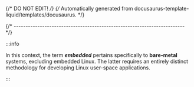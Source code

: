 {/* DO NOT EDIT! */}
{/* Automatically generated from docusaurus-template-liquid/templates/docusaurus. */}

{/* ------------------------------------------------------------------------ */}

:::info

In this context, the term _**embedded**_ pertains specifically to
**bare-metal** systems, excluding embedded Linux. The latter
requires an entirely distinct methodology for developing Linux
user-space applications.

:::

